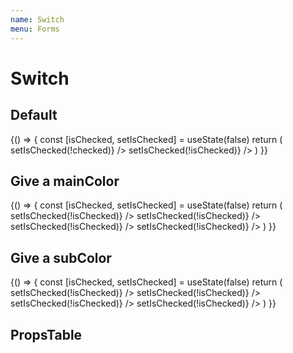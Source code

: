 ```yaml
---
name: Switch
menu: Forms
---
```



# Switch

## Default

<Playground>
  {() => {
    const [isChecked, setIsChecked] = useState(false)
    return (
      <LocalizeThemeProvider>
        <Switch
          htmlFor='test'
          checked={isChecked}
          onChange={(checked) => setIsChecked(!checked)}
        />
        <Switch
          htmlFor='example'
          subColor='#000'
          checked={isChecked}
          onChange={() => setIsChecked(!isChecked)}
        />
      </LocalizeThemeProvider>
    )
  }}

</Playground>

## Give a mainColor

<Playground>
  {() => {
    const [isChecked, setIsChecked] = useState(false)
    return (
      <LocalizeThemeProvider>
        <Switch
          htmlFor='danger'
          mainColor='danger'
          checked={isChecked}
          onChange={() => setIsChecked(!isChecked)}
        />
        <Switch
          htmlFor='primary'
          mainColor='primary'
          checked={isChecked}
          onChange={() => setIsChecked(!isChecked)}
        />
        <Switch
          htmlFor='lightgrey'
          mainColor='lightgrey'
          checked={isChecked}
          onChange={() => setIsChecked(!isChecked)}
        />
        <Switch
          htmlFor='41FF2B'
          mainColor='#41FF2B'
          checked={isChecked}
          onChange={() => setIsChecked(!isChecked)}
        />
      </LocalizeThemeProvider>
    )
  }}

</Playground>

## Give a subColor

<Playground>
  {() => {
    const [isChecked, setIsChecked] = useState(false)
    return (
      <LocalizeThemeProvider>
        <Switch
          htmlFor='danger1'
          mainColor='danger'
          subColor='darkgrey'
          checked={isChecked}
          onChange={() => setIsChecked(!isChecked)}
        />
        <Switch
          htmlFor='primary1'
          mainColor='primary'
          subColor='grey'
          checked={isChecked}
          onChange={() => setIsChecked(!isChecked)}
        />
        <Switch
          htmlFor='lightgrey1'
          mainColor='lightgrey'
          subColor='purple'
          checked={isChecked}
          onChange={() => setIsChecked(!isChecked)}
        />
        <Switch
          htmlFor='41FF2B1'
          mainColor='#41FF2B'
          subColor='#000'
          checked={isChecked}
          onChange={() => setIsChecked(!isChecked)}
        />
      </LocalizeThemeProvider>
    )
  }}
</Playground>

## PropsTable

<Props of={Switch} />
